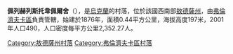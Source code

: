 {{coord|47|26|36|N|29|46|23|E|scale:30000|display=title}}

'''佩列赫列斯托韋佩爾舍'''（{{lang-uk|Перехрестове Перше}}），是[[烏克蘭|烏克蘭]]的村落，位於該國西南部[[敖德薩州|敖德薩州]]，由[[弗倫濟夫卡區|弗倫濟夫卡區]]負責管轄，始建於1876年，面積0.44平方公里，海拔高度197米，2001年人口490，人口密度每平方公里2,352.27人。

{{DEFAULTSORT:Перехрестове Перше}}
[[Category:敖德薩州村落|Category:敖德薩州村落]]
[[Category:弗倫濟夫卡區村落|Category:弗倫濟夫卡區村落]]


{{Odessa-geo-stub}}